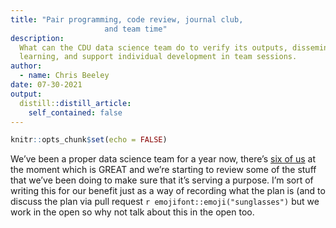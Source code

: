 ```yaml
---
title: "Pair programming, code review, journal club, 
                     and team time"
description:
  What can the CDU data science team do to verify its outputs, disseminate 
  learning, and support individual development in team sessions.
author:
  - name: Chris Beeley
date: 07-30-2021
output:
  distill::distill_article:
    self_contained: false
---
```



```r
knitr::opts_chunk$set(echo = FALSE)
```

We've been a proper data science team for a year now, 
there's [six of us](https://cdu-data-science-team.github.io/team-blog/about.html) 
at the moment which is GREAT and we're starting to review some of the stuff that 
we've been doing to make sure that it's serving a purpose. I'm sort of writing 
this for our benefit just as a way of recording what the plan is (and to discuss 
the plan via pull request `r emojifont::emoji("sunglasses")` but we work in the 
open so why not talk about this in the open too.





